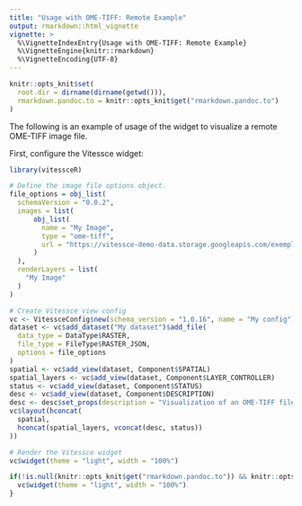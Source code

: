 ```yaml
---
title: "Usage with OME-TIFF: Remote Example"
output: rmarkdown::html_vignette
vignette: >
  %\VignetteIndexEntry{Usage with OME-TIFF: Remote Example}
  %\VignetteEngine{knitr::rmarkdown}
  %\VignetteEncoding{UTF-8}
---
```


```r
knitr::opts_knit$set(
  root.dir = dirname(dirname(getwd())),
  rmarkdown.pandoc.to = knitr::opts_knit$get("rmarkdown.pandoc.to")
)
```

The following is an example of usage of the widget to visualize a remote OME-TIFF image file.

First, configure the Vitessce widget:

```r
library(vitessceR)

# Define the image file options object.
file_options = obj_list(
  schemaVersion = "0.0.2",
  images = list(
      obj_list(
        name = "My Image",
        type = "ome-tiff",
        url = "https://vitessce-demo-data.storage.googleapis.com/exemplar-001/exemplar-001.pyramid.ome.tif"
      )
  ),
  renderLayers = list(
    "My Image"
  )
)

# Create Vitessce view config
vc <- VitessceConfig$new(schema_version = "1.0.16", name = "My config")
dataset <- vc$add_dataset("My dataset")$add_file(
  data_type = DataType$RASTER,
  file_type = FileType$RASTER_JSON,
  options = file_options
)
spatial <- vc$add_view(dataset, Component$SPATIAL)
spatial_layers <- vc$add_view(dataset, Component$LAYER_CONTROLLER)
status <- vc$add_view(dataset, Component$STATUS)
desc <- vc$add_view(dataset, Component$DESCRIPTION)
desc <- desc$set_props(description = "Visualization of an OME-TIFF file.")
vc$layout(hconcat(
  spatial,
  hconcat(spatial_layers, vconcat(desc, status))
))
```

```r
# Render the Vitessce widget
vc$widget(theme = "light", width = "100%")
```

```r
if(!is.null(knitr::opts_knit$get("rmarkdown.pandoc.to")) && knitr::opts_knit$get("rmarkdown.pandoc.to") == "html") {
  vc$widget(theme = "light", width = "100%")
}
```




